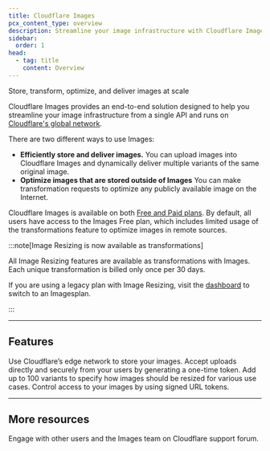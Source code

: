 ```yaml
---
title: Cloudflare Images
pcx_content_type: overview
description: Streamline your image infrastructure with Cloudflare Images. Store, transform, and deliver images efficiently using Cloudflare's global network.
sidebar:
  order: 1
head:
  - tag: title
    content: Overview
---
```



<Description>

Store, transform, optimize, and deliver images at scale
</Description>

<Plan type="all" />

Cloudflare Images provides an end-to-end solution designed to help you streamline your image infrastructure from a single API and runs on [Cloudflare's global network](https://www.cloudflare.com/network/).

There are two different ways to use Images:

- **Efficiently store and deliver images.** You can upload images into Cloudflare Images and dynamically deliver multiple variants of the same original image.
- **Optimize images that are stored outside of Images** You can make transformation requests to optimize any publicly available image on the Internet.

Cloudflare Images is available on both [Free and Paid plans](/images/pricing/). By default, all users have access to the Images Free plan, which includes limited usage of the transformations feature to optimize images in remote sources.

:::note[Image Resizing is now available as transformations]

All Image Resizing features are available as transformations with Images. Each unique transformation is billed only once per 30 days.

If you are using a legacy plan with Image Resizing, visit the [dashboard](https://dash.cloudflare.com/) to switch to an Imagesplan.


:::

***

## Features

<Feature header="Storage" href="/images/upload-images/">
Use Cloudflare’s edge network to store your images.


</Feature>

<Feature header="Direct creator upload" href="/images/upload-images/direct-creator-upload/">
Accept uploads directly and securely from your users by generating a one-time token.
</Feature>

<Feature header="Variants" href="/images/transform-images" cta="Create variants by transforming images">
Add up to 100 variants to specify how images should be resized for various use cases.
</Feature>

<Feature header="Signed URLs" href="/images/manage-images/serve-images/serve-private-images" cta="Serve private images">
Control access to your images by using signed URL tokens.
</Feature>

***

## More resources

<CardGrid>

<LinkTitleCard title="Community Forum" href="https://community.cloudflare.com/c/developers/images/63" icon="open-book">

Engage with other users and the Images team on Cloudflare support forum.
</LinkTitleCard>

</CardGrid>
